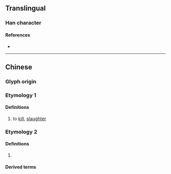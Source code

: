 {{character info}}
==Translingual==

===Han character===
{{Han char|rn=30|rad=口|as=08|sn=11|four=|canj=RSJR|ids=⿰口居}}

====References====
* {{Han ref|kx=0196.261|hdz=10647.051|uh=5579|ud=21881}}

----

==Chinese==
{{zh-forms}}

===Glyph origin===
{{Han etym}}

===Etymology 1===
{{zh-pron
|c=goe1
|cat=v
}}

====Definitions====
{{zh-hanzi}}

# to [[kill]], [[slaughter]]
#: {{zh-co|尋晚 佢 畀 人 啹{goe1}。|He was '''killed''' last night.|C}}

===Etymology 2===
{{zh-pron
|c=goe1
|cat=pn
}}

====Definitions====
{{zh-hanzi}}

# {{n-g|Used in transcriptions.}}

====Derived terms====
{{zh-der|啹喀|啹喀兵}}